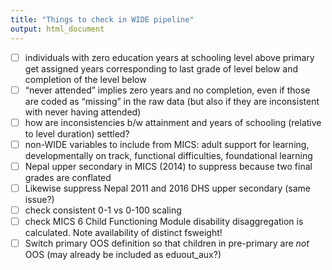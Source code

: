 ```yaml
---
title: "Things to check in WIDE pipeline"
output: html_document
---
```


- [ ] individuals with zero education years at schooling level above primary get assigned years corresponding to last grade of level below and completion of the level below
- [ ] "never attended" implies zero years and no completion, even if those are coded as "missing" in the raw data (but also if they are inconsistent with never having attended)
- [ ] how are inconsistencies b/w attainment and years of schooling (relative to level duration) settled?
- [ ] non-WIDE variables to include from MICS: adult support for learning, developmentally on track, functional difficulties, foundational learning
- [ ] Nepal upper secondary in MICS (2014) to suppress because two final grades are conflated
- [ ] Likewise suppress Nepal 2011 and 2016 DHS upper secondary (same issue?)
- [ ] check consistent 0-1 vs 0-100 scaling
- [ ] check MICS 6 Child Functioning Module disability disaggregation is calculated. Note availability of distinct fsweight!
- [ ] Switch primary OOS definition so that children in pre-primary are *not* OOS (may already be included as eduout_aux?)

